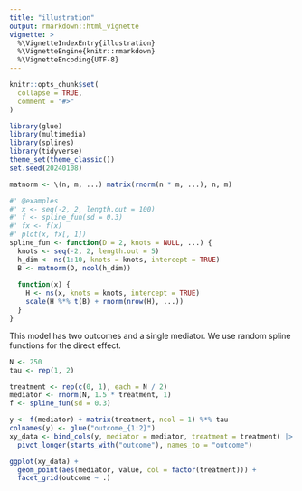 ```yaml
---
title: "illustration"
output: rmarkdown::html_vignette
vignette: >
  %\VignetteIndexEntry{illustration}
  %\VignetteEngine{knitr::rmarkdown}
  %\VignetteEncoding{UTF-8}
---
```


```r
knitr::opts_chunk$set(
  collapse = TRUE,
  comment = "#>"
)
```

```r
library(glue)
library(multimedia)
library(splines)
library(tidyverse)
theme_set(theme_classic())
set.seed(20240108)
```

```r
matnorm <- \(n, m, ...) matrix(rnorm(n * m, ...), n, m)

#' @examples
#' x <- seq(-2, 2, length.out = 100)
#' f <- spline_fun(sd = 0.3)
#' fx <- f(x)
#' plot(x, fx[, 1])
spline_fun <- function(D = 2, knots = NULL, ...) {
  knots <- seq(-2, 2, length.out = 5)
  h_dim <- ns(1:10, knots = knots, intercept = TRUE)
  B <- matnorm(D, ncol(h_dim))
  
  function(x) {
    H <- ns(x, knots = knots, intercept = TRUE)
    scale(H %*% t(B) + rnorm(nrow(H), ...))
  }
}
```


This model has two outcomes and a single mediator. We use random spline
functions for the direct effect.

```r
N <- 250
tau <- rep(1, 2)

treatment <- rep(c(0, 1), each = N / 2)
mediator <- rnorm(N, 1.5 * treatment, 1)
f <- spline_fun(sd = 0.3)

y <- f(mediator) + matrix(treatment, ncol = 1) %*% tau
colnames(y) <- glue("outcome_{1:2}")
xy_data <- bind_cols(y, mediator = mediator, treatment = treatment) |>
  pivot_longer(starts_with("outcome"), names_to = "outcome")

ggplot(xy_data) +
  geom_point(aes(mediator, value, col = factor(treatment))) +
  facet_grid(outcome ~ .)
```

```r

```

